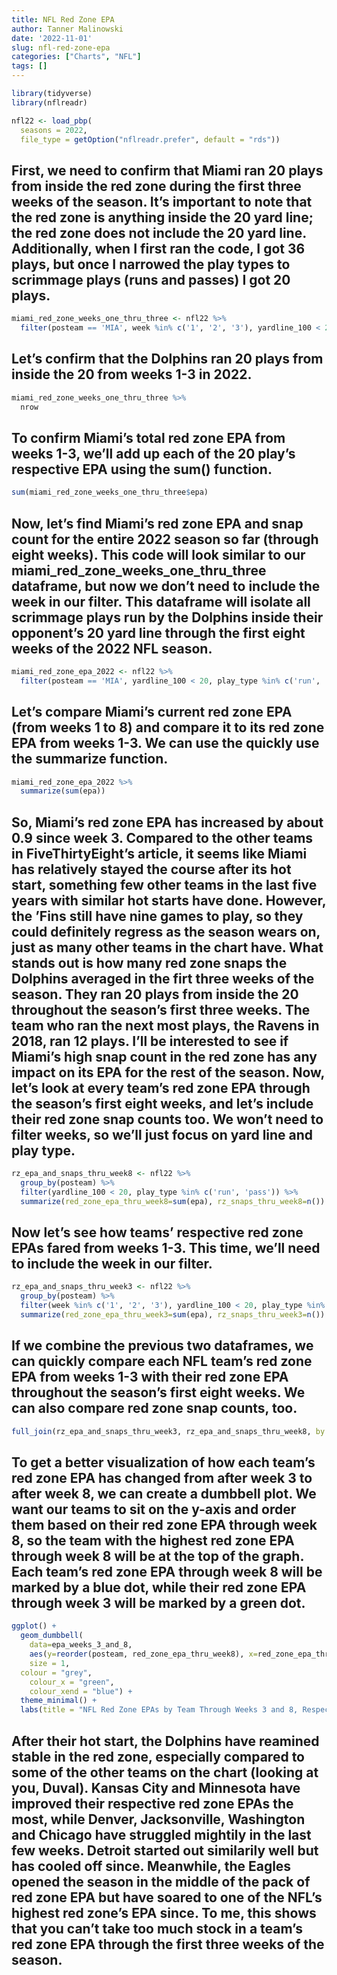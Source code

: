 ```yaml
---
title: NFL Red Zone EPA
author: Tanner Malinowski
date: '2022-11-01'
slug: nfl-red-zone-epa
categories: ["Charts", "NFL"]
tags: []
---
```

```r
library(tidyverse)
library(nflreadr)
```

```r
nfl22 <- load_pbp(
  seasons = 2022,
  file_type = getOption("nflreadr.prefer", default = "rds"))
```

## First, we need to confirm that Miami ran 20 plays from inside the red zone during the first three weeks of the season. It's important to note that the red zone is anything inside the 20 yard line; the red zone does not include the 20 yard line. Additionally, when I first ran the code, I got 36 plays, but once I narrowed the play types to scrimmage plays (runs and passes) I got 20 plays.
```r
miami_red_zone_weeks_one_thru_three <- nfl22 %>% 
  filter(posteam == 'MIA', week %in% c('1', '2', '3'), yardline_100 < 20, play_type %in% c('run', 'pass'))
```

## Let's confirm that the Dolphins ran 20 plays from inside the 20 from weeks 1-3 in 2022.
```r
miami_red_zone_weeks_one_thru_three %>% 
  nrow
```

## To confirm Miami's total red zone EPA from weeks 1-3, we'll add up each of the 20 play's respective EPA using the sum() function.
```r
sum(miami_red_zone_weeks_one_thru_three$epa)
```

## Now, let's find Miami's red zone EPA and snap count for the entire 2022 season so far (through eight weeks). This code will look similar to our miami_red_zone_weeks_one_thru_three dataframe, but now we don't need to include the week in our filter. This dataframe will isolate all scrimmage plays run by the Dolphins inside their opponent's 20 yard line through the first eight weeks of the 2022 NFL season.
```r
miami_red_zone_epa_2022 <- nfl22 %>% 
  filter(posteam == 'MIA', yardline_100 < 20, play_type %in% c('run', 'pass'))
```

## Let's compare Miami's current red zone EPA (from weeks 1 to 8) and compare it to its red zone EPA from weeks 1-3. We can use the quickly use the summarize function.
```r
miami_red_zone_epa_2022 %>% 
  summarize(sum(epa))
```
## So, Miami's red zone EPA has increased by about 0.9 since week 3. Compared to the other teams in FiveThirtyEight's article, it seems like Miami has relatively stayed the course after its hot start, something few other teams in the last five years with similar hot starts have done. However, the 'Fins still have nine games to play, so they could definitely regress as the season wears on, just as many other teams in the chart have. What stands out is how many red zone snaps the Dolphins averaged in the firt three weeks of the season. They ran 20 plays from inside the 20 throughout the season's first three weeks. The team who ran the next most plays, the Ravens in 2018, ran 12 plays. I'll be interested to see if Miami's high snap count in the red zone has any impact on its EPA for the rest of the season. Now, let's look at every team's red zone EPA through the season's first eight weeks, and let's include their red zone snap counts too. We won't need to filter weeks, so we'll just focus on yard line and play type.
```r
rz_epa_and_snaps_thru_week8 <- nfl22 %>% 
  group_by(posteam) %>% 
  filter(yardline_100 < 20, play_type %in% c('run', 'pass')) %>% 
  summarize(red_zone_epa_thru_week8=sum(epa), rz_snaps_thru_week8=n())
```

## Now let's see how teams' respective red zone EPAs fared from weeks 1-3. This time, we'll need to include the week in our filter. 
```r
rz_epa_and_snaps_thru_week3 <- nfl22 %>% 
  group_by(posteam) %>% 
  filter(week %in% c('1', '2', '3'), yardline_100 < 20, play_type %in% c('run', 'pass')) %>% 
  summarize(red_zone_epa_thru_week3=sum(epa), rz_snaps_thru_week3=n())
```

## If we combine the previous two dataframes, we can quickly compare each NFL team's red zone EPA from weeks 1-3 with their red zone EPA throughout the season's first eight weeks. We can also compare red zone snap counts, too.
```r
full_join(rz_epa_and_snaps_thru_week3, rz_epa_and_snaps_thru_week8, by = 'posteam') -> epa_weeks_3_and_8
```

## To get a better visualization of how each team's red zone EPA has changed from after week 3 to after week 8, we can create a dumbbell plot. We want our teams to sit on the y-axis and order them based on their red zone EPA through week 8, so the team with the highest red zone EPA through week 8 will be at the top of the graph. Each team's red zone EPA through week 8 will be marked by a blue dot, while their red zone EPA through week 3 will be marked by a green dot. 
```r
ggplot() + 
  geom_dumbbell(
    data=epa_weeks_3_and_8, 
    aes(y=reorder(posteam, red_zone_epa_thru_week8), x=red_zone_epa_thru_week3, xend=red_zone_epa_thru_week8), 
    size = 1,
  colour = "grey",
    colour_x = "green",
    colour_xend = "blue") + 
  theme_minimal() +
  labs(title = "NFL Red Zone EPAs by Team Through Weeks 3 and 8, Respectively", subtitle = "Jacksonville has gone ice-cold as Florida's weather dips into the frigid mid-80s.", x="Red Zone EPAs | Week 3 = Green, Week 8 = Blue", y="Team")

```
## After their hot start, the Dolphins have reamined stable in the red zone, especially compared to some of the other teams on the chart (looking at you, Duval). Kansas City and Minnesota have improved their respective red zone EPAs the most, while Denver, Jacksonville, Washington and Chicago have struggled mightily in the last few weeks. Detroit started out similarily well but has cooled off since. Meanwhile, the Eagles opened the season in the middle of the pack of red zone EPA but have soared to one of the NFL's highest red zone's EPA since. To me, this shows that you can't take too much stock in a team's red zone EPA through the first three weeks of the season.


